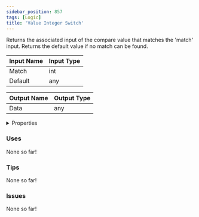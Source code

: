 ```yaml
---
sidebar_position: 857
tags: [Logic]
title: 'Value Integer Switch'
---
```


Returns the associated input of the compare value that matches the 'match' input. Returns the default value if no match can be found.



<DocusaurusSvg />

| Input Name | Input Type |
|-----------|-----------|
| Match | int |
| Default | any |

| Output Name | Output Type |
|-----------|-----------|
| Data | any |


<details>
  <summary>Properties</summary>
  <div>
    <div>
    <table>
      <thead>
        <tr>
          <th>Is beta required?</th>
          <th>No</th>
        </tr>
        <tr>
          <th>Is this chip a trolling risk?</th>
          <th>No</th>
        </tr>
        <tr>
          <th>Is this chip a role assignment risk?</th>
          <th>No</th>
        </tr>
        <tr>
          <th>Chip UUID</th>
          <th>be534038-473e-40ad-b4e2-abd38a76711b</th>
        </tr>
        <tr>
          <th>Room availability</th>
          <th>Available everywhere</th>
        </tr>
      </thead>
    </table>
    </div>
  </div>
</details>

### Uses

None so far!

### Tips

None so far!

### Issues

None so far!